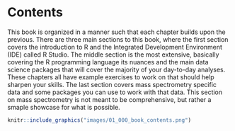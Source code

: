 # Contents {-}

This book is organized in a manner such that each chapter builds upon the previous. There are three main sections to this book, where the first section covers the introduction to R and the Integrated Development Environment (IDE) called R Studio. The middle section is the most extensive, basically covering the R programming language its nuances and the main data science packages that will cover the majority of your day-to-day analyses. These chapters all have example exercises to work on that should help sharpen your skills. The last section covers mass spectrometry specific data and some packages you can use to work with that data. This section on mass spectrometry is not meant to be comprehensive, but rather a smaple showcase for what is possible.

```r
knitr::include_graphics("images/01_000_book_contents.png")
```
